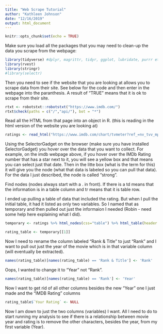 ```yaml
---
title: "Web Scrape Tutorial"
author: "Kathleen Johnson"
date: "12/16/2019"
output: html_document
---
```


```r
knitr::opts_chunk$set(echo = TRUE)
```

Make sure you load all the packages that you may need to clean-up the data you scrape from the webpage:
```r
library(tidyverse) #dplyr, magrittr, tidyr, ggplot, lubridate, purrr etc. 
library(rvest)
library(stringr)
#library(selectr)
```

Then you need to see if the website that you are looking at allows you to scrape data from their site. See below for the code and then enter in the webpage into the paranthesis. A result of "TRUE" means that it is ok to scrape from their site. 
```r
rtxt <- robotstxt::robotstxt("https://www.imdb.com/")
rtxt$check(paths = c("/","api/"), bot = "*")
```
Read all the HTML from that page into an object in R. (this is reading in the html version of the website you are looking at)

```r
ratings <- read_html("https://www.imdb.com/chart/tvmeter?ref_=nv_tvv_mptv")
```
Using the SelectorGadget on the browser (make sure you have installed SelectorGadget) you hover over the data that you want to collect. For example, on the imdb webpage above, if you hover over the IMDb Rating number that has a star next to it, you will see a yellow box and that means you can select just that date. Then in the litte box (what is the term for this) it will give you the node (what that data is labeled so you can pull that data). For the data I just described, the node is called "strong".

Find nodes (nodes always start with a . in front). If there is a td means that the information is in a table column and tr means that it is table row.

I ended up pulling a table of data that included the rating. But when I pull the initial table, it had it listed as only two variables. So I named that as temporary and then pulled out just the informaion I needed (Robin - need some help here explaining what I did).

```r
temporary <- ratings %>% html_nodes(css="table") %>% html_table(header = TRUE)
```

```r
rating_table <- temporary[[1]]
```

Now I need to rename the column labeled "Rank & Title" to just "Rank" and I want to pull out just the year of the movie which is in that variable column (will eventually be extracted).

```r
names(rating_table)[names(rating_table) == 'Rank & Title'] <- 'Rank'

```
Oops, I wanted to change it to "Year" not "Rank". 

```r
names(rating_table)[names(rating_table) == 'Rank'] <- 'Year'
```

Now I want to get rid of all other columns besides the new "Year" one I just made and the "IMDB Rating" columns
```r
rating_table$`Your Rating` <- NULL
```

Now I am down to just the two columns (variables) I want. All I need to do to start running my analysis to see if there is a relationship between movie year and rating is to remove the other characters, besides the year, from my first variable (Year).
